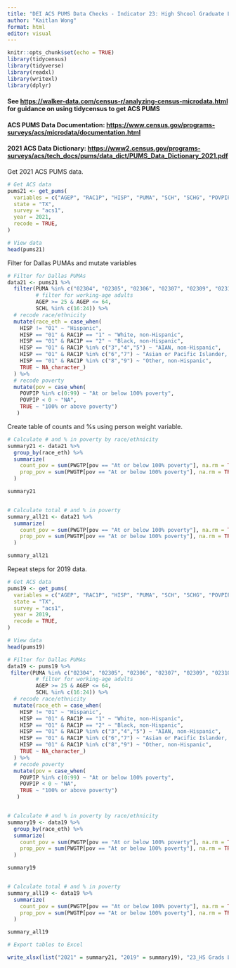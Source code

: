 ---
title: "DEI ACS PUMS Data Checks - Indicator 23: High Shcool Graduate Living in Poverty"
author: "Kaitlan Wong"
format: html
editor: visual
---

```{r setup, include=FALSE}
knitr::opts_chunk$set(echo = TRUE)
library(tidycensus) 
library(tidyverse) 
library(readxl) 
library(writexl) 
library(dplyr)
```

#### See <https://walker-data.com/census-r/analyzing-census-microdata.html> for guidance on using tidycensus to get ACS PUMS

#### ACS PUMS Data Documentation: <https://www.census.gov/programs-surveys/acs/microdata/documentation.html>

#### 2021 ACS Data Dictionary: <https://www2.census.gov/programs-surveys/acs/tech_docs/pums/data_dict/PUMS_Data_Dictionary_2021.pdf>

Get 2021 ACS PUMS data.

```{r}
# Get ACS data
pums21 <- get_pums(
  variables = c("AGEP", "RAC1P", "HISP", "PUMA", "SCH", "SCHG", "POVPIP", "SCHL"),
  state = "TX",
  survey = "acs1",
  year = 2021,
  recode = TRUE,
)

# View data
head(pums21)
```

Filter for Dallas PUMAs and mutate variables

```{r}
# Filter for Dallas PUMAs
data21 <- pums21 %>%
  filter(PUMA %in% c("02304", "02305", "02306", "02307", "02309", "02310", "02311", "02312", "02313", "02314", "02315", "02316", "02319", "01901", "02001"),
         # filter for working-age adults
         AGEP >= 25 & AGEP <= 64,
         SCHL %in% c(16:24)) %>%
  # recode race/ethnicity
  mutate(race_eth = case_when(
    HISP != "01" ~ "Hispanic",
    HISP == "01" & RAC1P == "1" ~ "White, non-Hispanic",
    HISP == "01" & RAC1P == "2" ~ "Black, non-Hispanic",
    HISP == "01" & RAC1P %in% c("3","4","5") ~ "AIAN, non-Hispanic",
    HISP == "01" & RAC1P %in% c("6","7") ~ "Asian or Pacific Islander, non-Hispanic",
    HISP == "01" & RAC1P %in% c("8","9") ~ "Other, non-Hispanic",
    TRUE ~ NA_character_)
  ) %>%
  # recode poverty
  mutate(pov = case_when(
    POVPIP %in% c(0:99) ~ "At or below 100% poverty",
    POVPIP < 0 ~ "NA",
    TRUE ~ "100% or above poverty")
   )
```

Create table of counts and %s using person weight variable.

```{r}
# Calculate # and % in poverty by race/ethnicity
summary21 <- data21 %>%
  group_by(race_eth) %>%
  summarize(
    count_pov = sum(PWGTP[pov == "At or below 100% poverty"], na.rm = TRUE),
    prop_pov = sum(PWGTP[pov == "At or below 100% poverty"], na.rm = TRUE) / sum(PWGTP)
  )

summary21


# Calculate total # and % in poverty
summary_all21 <- data21 %>%
  summarize(
    count_pov = sum(PWGTP[pov == "At or below 100% poverty"], na.rm = TRUE),
    prop_pov = sum(PWGTP[pov == "At or below 100% poverty"], na.rm = TRUE) / sum(PWGTP, na.rm = TRUE)
  )

summary_all21
```

Repeat steps for 2019 data.

```{r}
# Get ACS data
pums19 <- get_pums(
  variables = c("AGEP", "RAC1P", "HISP", "PUMA", "SCH", "SCHG", "POVPIP", "SCHL"),
  state = "TX",
  survey = "acs1",
  year = 2019,
  recode = TRUE,
)

# View data
head(pums19)
```

```{r}
# Filter for Dallas PUMAs
data19 <- pums19 %>%
 filter(PUMA %in% c("02304", "02305", "02306", "02307", "02309", "02310", "02311", "02312", "02313", "02314", "02315", "02316", "02319", "01901", "02001"),
         # filter for working-age adults
         AGEP >= 25 & AGEP <= 64,
         SCHL %in% c(16:24)) %>%
  # recode race/ethnicity
  mutate(race_eth = case_when(
    HISP != "01" ~ "Hispanic",
    HISP == "01" & RAC1P == "1" ~ "White, non-Hispanic",
    HISP == "01" & RAC1P == "2" ~ "Black, non-Hispanic",
    HISP == "01" & RAC1P %in% c("3","4","5") ~ "AIAN, non-Hispanic",
    HISP == "01" & RAC1P %in% c("6","7") ~ "Asian or Pacific Islander, non-Hispanic",
    HISP == "01" & RAC1P %in% c("8","9") ~ "Other, non-Hispanic",
    TRUE ~ NA_character_)
  ) %>%
  # recode poverty
  mutate(pov = case_when(
    POVPIP %in% c(0:99) ~ "At or below 100% poverty",
    POVPIP < 0 ~ "NA",
    TRUE ~ "100% or above poverty")
   )


# Calculate # and % in poverty by race/ethnicity
summary19 <- data19 %>%
  group_by(race_eth) %>%
  summarize(
    count_pov = sum(PWGTP[pov == "At or below 100% poverty"], na.rm = TRUE),
    prop_pov = sum(PWGTP[pov == "At or below 100% poverty"], na.rm = TRUE) / sum(PWGTP)
  )

summary19


# Calculate total # and % in poverty
summary_all19 <- data19 %>%
  summarize(
    count_pov = sum(PWGTP[pov == "At or below 100% poverty"], na.rm = TRUE),
    prop_pov = sum(PWGTP[pov == "At or below 100% poverty"], na.rm = TRUE) / sum(PWGTP, na.rm = TRUE)
  )

summary_all19
```

```{r}
# Export tables to Excel

write_xlsx(list("2021" = summary21, "2019" = summary19), "23_HS Grads Living in Poverty.xlsx")
```
